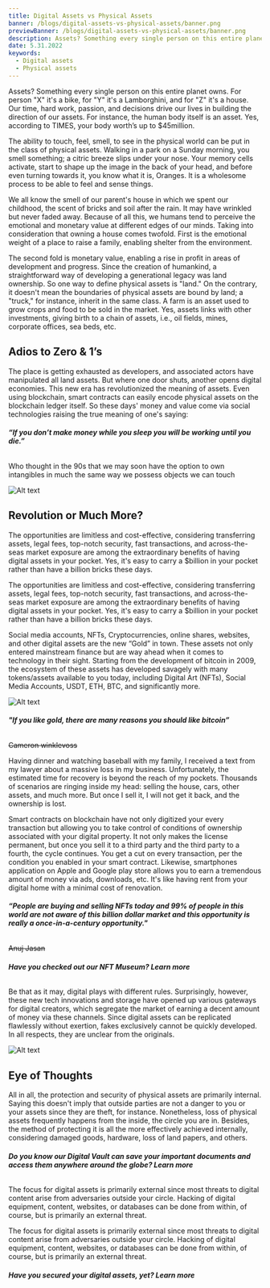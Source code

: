---
title: Digital Assets vs Physical Assets
banner: /blogs/digital-assets-vs-physical-assets/banner.png
previewBanner: /blogs/digital-assets-vs-physical-assets/banner.png
description: Assets? Something every single person on this entire planet owns. For person "X" it's a bike, for "Y" it's a Lamborghini, and for "Z" it's a house.
date: 5.31.2022
keywords:
  - Digital assets
  - Physical assets
---

Assets? Something every single person on this entire planet owns. For person "X" it's a bike, for "Y" it's a Lamborghini, and for "Z" it's a house. Our time, hard work, passion, and decisions drive our lives in building the direction of our assets. For instance, the human body itself is an asset. Yes, according to TIMES, your body worth’s up to $45million.

The ability to touch, feel, smell, to see in the physical world can be put in the class of physical assets. Walking in a park on a Sunday morning, you smell something; a citric breeze slips under your nose. Your memory cells activate, start to shape up the image in the back of your head, and before even turning towards it, you know what it is, Oranges. It is a wholesome process to be able to feel and sense things.

We all know the smell of our parent's house in which we spent our childhood, the scent of bricks and soil after the rain. It may have wrinkled but never faded away. Because of all this, we humans tend to perceive the emotional and monetary value at different edges of our minds. Taking into consideration that owning a house comes twofold. First is the emotional weight of a place to raise a family, enabling shelter from the environment.

The second fold is monetary value, enabling a rise in profit in areas of development and progress. Since the creation of humankind, a straightforward way of developing a generational legacy was land ownership. So one way to define physical assets is "land." On the contrary, it doesn't mean the boundaries of physical assets are bound by land; a "truck," for instance, inherit in the same class. A farm is an asset used to grow crops and food to be sold in the market. Yes, assets links with other investments, giving birth to a chain of assets, i.e., oil fields, mines, corporate offices, sea beds, etc.

## Adios to Zero & 1’s

The place is getting exhausted as developers, and associated actors have manipulated all land assets. But where one door shuts, another opens digital economies.
This new era has revolutionized the meaning of assets. Even using blockchain, smart contracts can easily encode physical assets on the blockchain ledger itself. So these days' money and value come via social technologies raising the true meaning of one's saying:

###### **_“If you don’t make money while you sleep you will be working until you die.”_**

Who thought in the 90s that we may soon have the option to own intangibles in much the same way we possess objects we can touch

![Alt text](/blogs/digital-assets-vs-physical-assets/1.png)

## Revolution or Much More?

The opportunities are limitless and cost-effective, considering transferring assets, legal fees, top-notch security, fast transactions, and across-the-seas market exposure are among the extraordinary benefits of having digital assets in your pocket. Yes, it's easy to carry a $billion in your pocket rather than have a billion bricks these days.

The opportunities are limitless and cost-effective, considering transferring assets, legal fees, top-notch security, fast transactions, and across-the-seas market exposure are among the extraordinary benefits of having digital assets in your pocket. Yes, it's easy to carry a $billion in your pocket rather than have a billion bricks these days.

Social media accounts, NFTs, Cryptocurrencies, online shares, websites, and other digital assets are the new “Gold” in town. These assets not only entered mainstream finance but are way ahead when it comes to technology in their sight. Starting from the development of bitcoin in 2009, the ecosystem of these assets has developed savagely with many tokens/assets available to you today, including Digital Art (NFTs), Social Media Accounts, USDT, ETH, BTC, and significantly more.

![Alt text](/blogs/digital-assets-vs-physical-assets/2.png)

###### **_"If you like gold, there are many reasons you should like bitcoin”_**

~~Cameron winklevoss~~

Having dinner and watching baseball with my family, I received a text from my lawyer about a massive loss in my business. Unfortunately, the estimated time for recovery is beyond the reach of my pockets. Thousands of scenarios are ringing inside my head: selling the house, cars, other assets, and much more. But once I sell it, I will not get it back, and the ownership is lost.

Smart contracts on blockchain have not only digitized your every transaction but allowing you to take control of conditions of ownership associated with your digital property. It not only makes the license permanent, but once you sell it to a third party and the third party to a fourth, the cycle continues. You get a cut on every transaction, per the condition you enabled in your smart contract. Likewise, smartphones application on Apple and Google play store allows you to earn a tremendous amount of money via ads, downloads, etc. It's like having rent from your digital home with a minimal cost of renovation.

###### **_“People are buying and selling NFTs today and 99% of people in this world are not aware of this billion dollar market and this opportunity is really a once-in-a-century opportunity."_**

~~Anuj Jasan~~

###### **_Have you checked out our NFT Museum? Learn more_**

Be that as it may, digital plays with different rules. Surprisingly, however, these new tech innovations and storage have opened up various gateways for digital creators, which segregate the market of earning a decent amount of money via these channels. Since digital assets can be replicated flawlessly without exertion, fakes exclusively cannot be quickly developed. In all respects, they are unclear from the originals.

![Alt text](/blogs/digital-assets-vs-physical-assets/3.png)

## Eye of Thoughts

All in all, the protection and security of physical assets are primarily internal. Saying this doesn't imply that outside parties are not a danger to you or your assets since they are theft, for instance. Nonetheless, loss of physical assets frequently happens from the inside, the circle you are in. Besides, the method of protecting it is all the more effectively achieved internally, considering damaged goods, hardware, loss of land papers, and others.

###### **_Do you know our Digital Vault can save your important documents and access them anywhere around the globe? Learn more_**

The focus for digital assets is primarily external since most threats to digital content arise from adversaries outside your circle. Hacking of digital equipment, content, websites, or databases can be done from within, of course, but is primarily an external threat.

The focus for digital assets is primarily external since most threats to digital content arise from adversaries outside your circle. Hacking of digital equipment, content, websites, or databases can be done from within, of course, but is primarily an external threat.

###### **_Have you secured your digital assets, yet? Learn more_**
